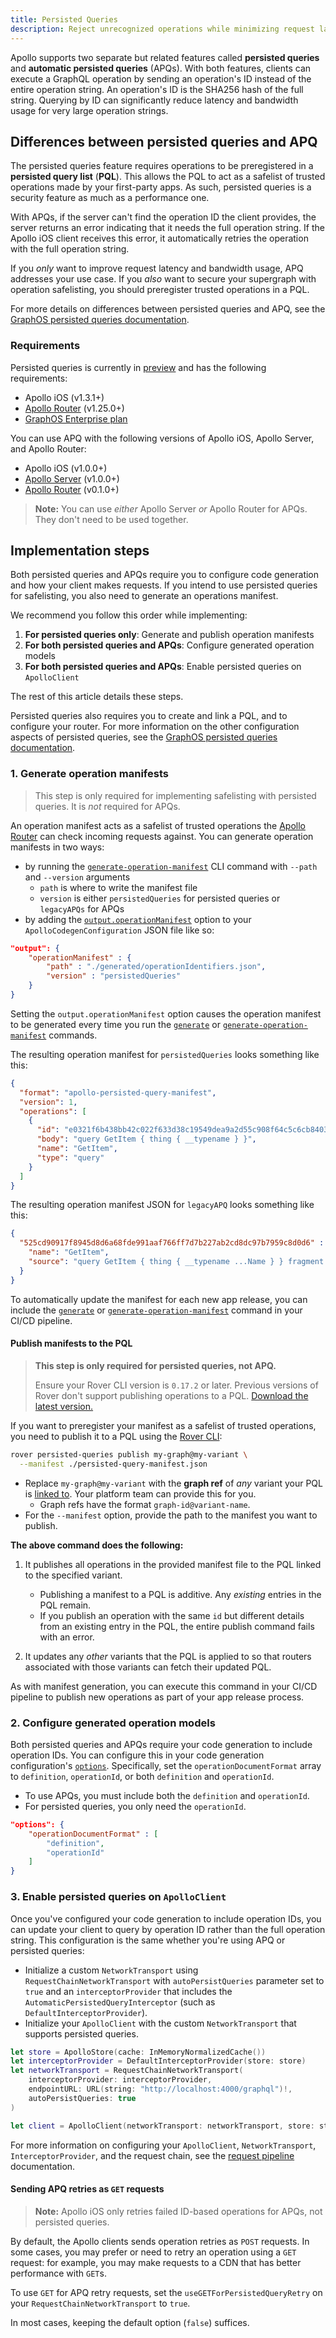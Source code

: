 ```yaml
---
title: Persisted Queries
description: Reject unrecognized operations while minimizing request latency
---
```


Apollo supports two separate but related features called **persisted queries** and **automatic persisted queries** (APQs).
With both features, clients can execute a GraphQL operation by sending an operation's ID instead of the entire operation string. An operation's ID is the SHA256 hash of the full string. Querying by ID can significantly reduce latency and bandwidth usage for very large operation strings.

## Differences between persisted queries and APQ

The persisted queries feature requires operations to be preregistered in a **persisted query list** (**PQL**). 
This allows the PQL to act as a safelist of trusted operations made by your first-party apps. As such, persisted queries is a security feature as much as a performance one.

With APQs, if the server can't find the operation ID the client provides, the server returns an error indicating that it needs the full operation string. If the Apollo iOS client receives this error, it automatically retries the operation with the full operation string.

If you _only_ want to improve request latency and bandwidth usage, APQ addresses your use case. If you _also_ want to secure your supergraph with operation safelisting, you should preregister trusted operations in a PQL.

For more details on differences between persisted queries and APQ, see the [GraphOS persisted queries documentation](/graphos/operations/persisted-queries#differences-from-automatic-persisted).

### Requirements

Persisted queries is currently in [preview](/resources/product-launch-stages#preview) and has the following requirements:
- Apollo iOS (v1.3.1+)
- [Apollo Router](/router) (v1.25.0+)
- [GraphOS Enterprise plan](/graphos/enterprise/)

You can use APQ with the following versions of Apollo iOS, Apollo Server, and Apollo Router:
- Apollo iOS (v1.0.0+)
- [Apollo Server](/apollo-server/) (v1.0.0+)
- [Apollo Router](/router) (v0.1.0+)

> **Note:** You can use _either_ Apollo Server _or_ Apollo Router for APQs. They don't need to be used together.

## Implementation steps

Both persisted queries and APQs require you to configure code generation and how your client makes requests. If you intend to use persisted queries for safelisting, you also need to generate an operations manifest.

We recommend you follow this order while implementing: 

1. **For persisted queries only**: Generate and publish operation manifests
2. **For both persisted queries and APQs**: Configure generated operation models
3. **For both persisted queries and APQs**: Enable persisted queries on `ApolloClient`

The rest of this article details these steps.

Persisted queries also requires you to create and link a PQL, and to configure your router. For more information on the other configuration aspects of persisted queries, see the [GraphOS persisted queries documentation](/graphos/operations/persisted-queries).

### 1. Generate operation manifests

> This step is only required for implementing safelisting with persisted queries. It is _not_ required for APQs.

An operation manifest acts as a safelist of trusted operations the [Apollo Router](/router/) can check incoming requests against. You can generate operation manifests in two ways:
- by running the [`generate-operation-manifest`](./../code-generation/codegen-cli#generate-operation-manifest) CLI command with `--path` and `--version` arguments
    - `path` is where to write the manifest file
    - `version` is either `persistedQueries` for persisted queries or `legacyAPQs` for APQs
- by adding the [`output.operationManifest`](./../code-generation/codegen-configuration#operation-manifest) option to your `ApolloCodegenConfiguration` JSON file like so:

```json title="apollo-codegen-config.json"
"output": {
    "operationManifest" : {
        "path" : "./generated/operationIdentifiers.json",
        "version" : "persistedQueries"
    }
}
```

Setting the `output.operationManifest` option causes the operation manifest to be generated every time you run the [`generate`](./../code-generation/codegen-cli#generate) or [`generate-operation-manifest`](./../code-generation/codegen-cli#generate-operation-manifest) commands.

The resulting operation manifest for `persistedQueries` looks something like this: 

```json title="operationIdentifiers.json"
{
  "format": "apollo-persisted-query-manifest",
  "version": 1,
  "operations": [
    {
      "id": "e0321f6b438bb42c022f633d38c19549dea9a2d55c908f64c5c6cb8403442fef",
      "body": "query GetItem { thing { __typename } }",
      "name": "GetItem",
      "type": "query"
    }
  ]
}
```

The resulting operation manifest JSON for `legacyAPQ` looks something like this: 

```json title="operationIdentifiers.json"
{
  "525cd90917f8945d8d6a68fde991aaf766ff7d7b227ab2cd8dc97b7959c8d0d6" : {
    "name": "GetItem",
    "source": "query GetItem { thing { __typename ...Name } } fragment Name on Item { __typename name }"
  }
}
```

To automatically update the manifest for each new app release, you can include the [`generate`](./../code-generation/codegen-cli#generate) or [`generate-operation-manifest`](./../code-generation/codegen-cli#generate-operation-manifest) command in your CI/CD pipeline.

#### Publish manifests to the PQL

<blockquote>

**This step is only required for persisted queries, not APQ.**

Ensure your Rover CLI version is `0.17.2` or later. Previous versions of Rover don't support publishing operations to a PQL.
[Download the latest version.](/rover/getting-started/)

</blockquote>

If you want to preregister your manifest as a safelist of trusted operations, you need to publish it to a PQL using the [Rover CLI](/rover/):

```bash title="Example command"
rover persisted-queries publish my-graph@my-variant \
  --manifest ./persisted-query-manifest.json
```

- Replace `my-graph@my-variant` with the **graph ref** of _any_ variant your PQL is [linked to](/graphos/operations/persisted-queries#12-link-the-pql-to-variants). Your platform team can provide this for you.
    - Graph refs have the format `graph-id@variant-name`.
- For the `--manifest` option, provide the path to the manifest you want to publish.

**The above command does the following:**

1. It publishes all operations in the provided manifest file to the PQL linked to the specified variant.
    - Publishing a manifest to a PQL is additive. Any _existing_ entries in the PQL remain.
    - If you publish an operation with the same `id` but different details from an existing entry in the PQL, the entire publish command fails with an error.

2. It updates any _other_ variants that the PQL is applied to so that routers associated with those variants can fetch their updated PQL.

As with manifest generation, you can execute this command in your CI/CD pipeline to publish new operations as part of your app release process.

### 2. Configure generated operation models

Both persisted queries and APQs require your code generation to include operation IDs. You can configure this in your code generation configuration's [`options`](output-options).
Specifically, set the `operationDocumentFormat` array to `definition`, `operationId`, or both `definition` and `operationId`.
- To use APQs, you must include both the `definition` and `operationId`.
- For persisted queries, you only need the `operationId`.

```json title="apollo-codegen-config.json"
"options": {
    "operationDocumentFormat" : [
        "definition",
        "operationId"
    ]
}
```

### 3. Enable persisted queries on `ApolloClient`

Once you've configured your code generation to include operation IDs, you can update your client to query by operation ID rather than the full operation string. This configuration is the same whether you're using APQ or persisted queries:

- Initialize a custom `NetworkTransport` using `RequestChainNetworkTransport` with `autoPersistQueries` parameter set to `true` and an `interceptorProvider` that includes the `AutomaticPersistedQueryInterceptor` (such as `DefaultInterceptorProvider`).
- Initialize your `ApolloClient` with the custom `NetworkTransport` that supports persisted queries.

```swift
let store = ApolloStore(cache: InMemoryNormalizedCache())
let interceptorProvider = DefaultInterceptorProvider(store: store)
let networkTransport = RequestChainNetworkTransport(
    interceptorProvider: interceptorProvider,
    endpointURL: URL(string: "http://localhost:4000/graphql")!,
    autoPersistQueries: true
)

let client = ApolloClient(networkTransport: networkTransport, store: store)
```

For more information on configuring your `ApolloClient`, `NetworkTransport`, `InterceptorProvider`, and the request chain, see the [request pipeline](./../networking/request-pipeline) documentation.

#### Sending APQ retries as `GET` requests

> **Note:** Apollo iOS only retries failed ID-based operations for APQs, not persisted queries.

By default, the Apollo clients sends operation retries as `POST` requests.  In some cases, you may prefer or need to retry an operation using a `GET` request: for example, you may make requests to a CDN that has better performance with `GET`s.

To use `GET` for APQ retry requests, set the `useGETForPersistedQueryRetry` on your `RequestChainNetworkTransport` to `true`.

In most cases, keeping the default option (`false`) suffices.